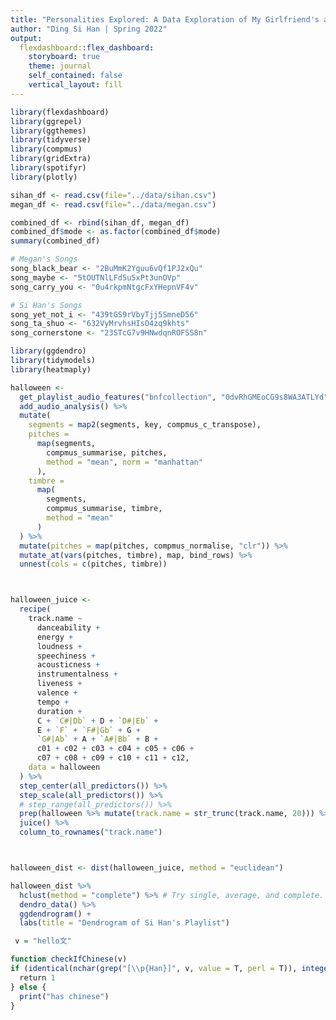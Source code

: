 ```yaml
---
title: "Personalities Explored: A Data Exploration of My Girlfriend's and My Spotify Top 50 Songs"
author: "Ding Si Han | Spring 2022"
output: 
  flexdashboard::flex_dashboard:
    storyboard: true
    theme: journal
    self_contained: false
    vertical_layout: fill
---
```

```r
library(flexdashboard)
library(ggrepel)
library(ggthemes)
library(tidyverse)
library(compmus)
library(gridExtra)
library(spotifyr)
library(plotly)

sihan_df <- read.csv(file="../data/sihan.csv")
megan_df <- read.csv(file="../data/megan.csv")

combined_df <- rbind(sihan_df, megan_df)
combined_df$mode <- as.factor(combined_df$mode)
summary(combined_df)

# Megan's Songs
song_black_bear <- "2BuMmK2Yguu6vQf1PJ2xQu"
song_maybe <- "5tOUTNlLFd5u5xPt3unOVp"
song_carry_you <- "0u4rkpmNtgcFxYHepnVF4v"

# Si Han's Songs
song_yet_not_i <- "439tGS9rVbyTjj5SmneD56"
song_ta_shuo <- "632VyMrvhsHIsO4zq9khts"
song_cornerstone <- "23STcG7v9HNwdqnROFSS8n"
```

```r
library(ggdendro)
library(tidymodels)
library(heatmaply)

halloween <-
  get_playlist_audio_features("bnfcollection", "0dvRhGMEoCG9s8WA3ATLYd") %>%
  add_audio_analysis() %>%
  mutate(
    segments = map2(segments, key, compmus_c_transpose),
    pitches =
      map(segments,
        compmus_summarise, pitches,
        method = "mean", norm = "manhattan"
      ),
    timbre =
      map(
        segments,
        compmus_summarise, timbre,
        method = "mean"
      )
  ) %>%
  mutate(pitches = map(pitches, compmus_normalise, "clr")) %>%
  mutate_at(vars(pitches, timbre), map, bind_rows) %>%
  unnest(cols = c(pitches, timbre))



halloween_juice <-
  recipe(
    track.name ~
      danceability +
      energy +
      loudness +
      speechiness +
      acousticness +
      instrumentalness +
      liveness +
      valence +
      tempo +
      duration +
      C + `C#|Db` + D + `D#|Eb` +
      E + `F` + `F#|Gb` + G +
      `G#|Ab` + A + `A#|Bb` + B +
      c01 + c02 + c03 + c04 + c05 + c06 +
      c07 + c08 + c09 + c10 + c11 + c12,
    data = halloween
  ) %>%
  step_center(all_predictors()) %>%
  step_scale(all_predictors()) %>% 
  # step_range(all_predictors()) %>% 
  prep(halloween %>% mutate(track.name = str_trunc(track.name, 20))) %>%
  juice() %>%
  column_to_rownames("track.name")



halloween_dist <- dist(halloween_juice, method = "euclidean")


```

```r
halloween_dist %>% 
  hclust(method = "complete") %>% # Try single, average, and complete.
  dendro_data() %>%
  ggdendrogram() + 
  labs(title = "Dendrogram of Si Han's Playlist")

```

```r
 v = "hello文"

function checkIfChinese(v)
if (identical(nchar(grep("[\\p{Han}]", v, value = T, perl = T)), integer(0))) {
  return 1
} else {
  print("has chinese")
}
  
```